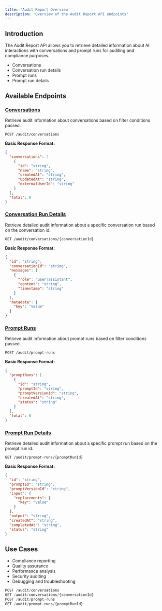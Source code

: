 ```yaml
---
title: 'Audit Report Overview'
description: 'Overview of the Audit Report API endpoints'
---
```


## Introduction
The Audit Report API allows you to retrieve detailed information about AI interactions with conversations and prompt runs for auditing and compliance purposes.

- Conversations
- Conversation run details
- Prompt runs
- Prompt run details

## Available Endpoints

### [Conversations](/api-ref/audit-report/conversations)

Retrieve audit information about conversations based on filter conditions passed.

```
POST /audit/conversations
```

**Basic Response Format:**
```json
{
  "conversations": [
    {
      "id": "string",
      "name": "string",
      "createdAt": "string",
      "updatedAt": "string",
      "externalUserId": "string"
    }
  ],
  "total": 0
}
```

### [Conversation Run Details](/api-ref/audit-report/conversation-run-details)

Retrieve detailed audit information about a specific conversation run based on the conversation id.

```
GET /audit/conversations/{conversationId}
```
**Basic Response Format:**
```json
{
  "id": "string",
  "conversationId": "string",
  "messages": [
    {
      "role": "user|assistant",
      "content": "string",
      "timestamp": "string"
    }
  ],
  "metadata": {
    "key": "value"
  }
}
```

### [Prompt Runs](/api-ref/audit-report/prompt-runs)

Retrieve audit information about prompt runs based on filter conditions passed.

```
POST /audit/prompt-runs
```

**Basic Response Format:**
```json
{
  "promptRuns": [
    {
      "id": "string",
      "promptId": "string",
      "promptVersionId": "string",
      "createdAt": "string",
      "status": "string"
    }
  ],
  "total": 0
}
```

### [Prompt Run Details](/api-ref/audit-report/prompt-run-details)

Retrieve detailed audit information about a specific prompt run based on the prompt run id.

```
GET /audit/prompt-runs/{promptRunId}
```

**Basic Response Format:**
```json
{
  "id": "string",
  "promptId": "string",
  "promptVersionId": "string",
  "input": {
    "replacements": {
      "key": "value"
    }
  },
  "output": "string",
  "createdAt": "string",
  "completedAt": "string",
  "status": "string"
}
```

## Use Cases

- Compliance reporting
- Quality assurance
- Performance analysis
- Security auditing
- Debugging and troubleshooting 


<RequestExample>

```js ENDPOINTS
POST /audit/conversations
GET /audit/conversations/{conversationId}
POST /audit/prompt-runs
GET /audit/prompt-runs/{promptRunId}
```
</RequestExample>